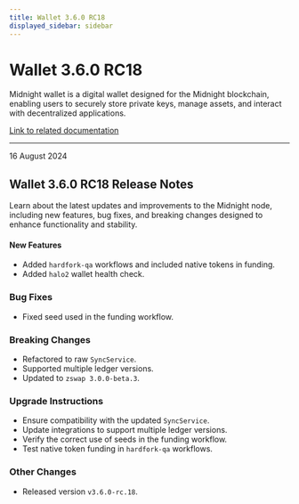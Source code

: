 ```yaml
---
title: Wallet 3.6.0 RC18
displayed_sidebar: sidebar
---
```


# Wallet 3.6.0 RC18

Midnight wallet is a digital wallet designed for the Midnight blockchain, enabling users to securely store private keys, manage assets, and interact with decentralized applications.

[Link to related documentation](../../learn/introduction/wallets)

---

<div 
  style={{
    marginTop: '0',
    fontSize: '1rem',
    fontWeight: 'normal',
    marginBottom: '0.5rem'
  }}
>
  16 August 2024
</div>

## Wallet 3.6.0 RC18 Release Notes

Learn about the latest updates and improvements to the Midnight node, including new features, bug fixes, and breaking changes designed to enhance functionality and stability.

#### New Features

- Added `hardfork-qa` workflows and included native tokens in funding.  
- Added `halo2` wallet health check.  

### Bug Fixes

- Fixed seed used in the funding workflow.  

### Breaking Changes

- Refactored to raw `SyncService`.  
- Supported multiple ledger versions.  
- Updated to `zswap 3.0.0-beta.3`.  


### Upgrade Instructions

- Ensure compatibility with the updated `SyncService`.  
- Update integrations to support multiple ledger versions.  
- Verify the correct use of seeds in the funding workflow.  
- Test native token funding in `hardfork-qa` workflows.  

### Other Changes

- Released version `v3.6.0-rc.18`.  
